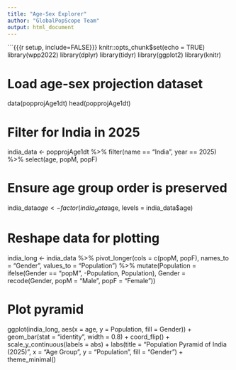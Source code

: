 ```yaml
---
title: "Age-Sex Explorer"
author: "GlobalPopScope Team"
output: html_document
---
```


```{{{r setup, include=FALSE}}}
knitr::opts_chunk$set(echo = TRUE)
library(wpp2022)
library(dplyr)
library(tidyr)
library(ggplot2)
library(knitr)

# Load age-sex projection dataset
data(popprojAge1dt)
head(popprojAge1dt)

# Filter for India in 2025
india_data <- popprojAge1dt %>%
  filter(name == "India", year == 2025) %>%
  select(age, popM, popF)

# Ensure age group order is preserved
india_data$age <- factor(india_data$age, levels = india_data$age)


# Reshape data for plotting
india_long <- india_data %>%
  pivot_longer(cols = c(popM, popF), names_to = "Gender", values_to = "Population") %>%
  mutate(Population = ifelse(Gender == "popM", -Population, Population),
         Gender = recode(Gender, popM = "Male", popF = "Female"))

# Plot pyramid
ggplot(india_long, aes(x = age, y = Population, fill = Gender)) +
  geom_bar(stat = "identity", width = 0.8) +
  coord_flip() +
  scale_y_continuous(labels = abs) +
  labs(title = "Population Pyramid of India (2025)",
       x = "Age Group",
       y = "Population",
       fill = "Gender") +
  theme_minimal()


